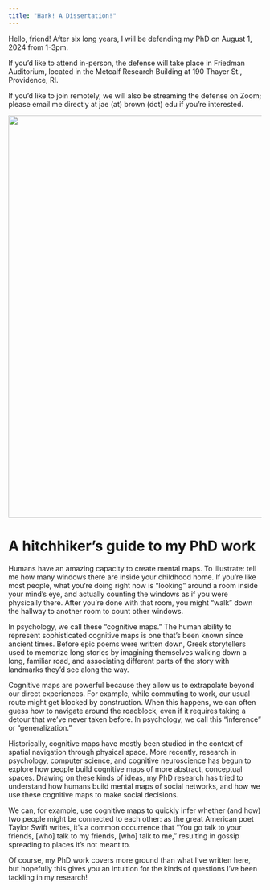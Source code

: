 ```yaml
---
title: "Hark! A Dissertation!"
---
```


Hello, friend! After six long years, I will be defending my PhD on August 1, 2024 from 1-3pm.

If you'd like to attend in-person, the defense will take place in Friedman Auditorium, located in the Metcalf Research Building at 190 Thayer St., Providence, RI.

If you'd like to join remotely, we will also be streaming the defense on Zoom; please email me directly at jae (at) brown (dot) edu if you're interested.

![](./files/images/phd_announcement.png){fig-alt="A goofy, badly-photoshopped image of Jae wearing Brown's PhD regalia." fig-align="center" width="800"}

# A hitchhiker's guide to my PhD work

Humans have an amazing capacity to create mental maps. To illustrate: tell me how many windows there are inside your childhood home. If you're like most people, what you're doing right now is "looking" around a room inside your mind's eye, and actually counting the windows as if you were physically there. After you're done with that room, you might "walk" down the hallway to another room to count other windows.

In psychology, we call these "cognitive maps." The human ability to represent sophisticated cognitive maps is one that's been known since ancient times. Before epic poems were written down, Greek storytellers used to memorize long stories by imagining themselves walking down a long, familiar road, and associating different parts of the story with landmarks they'd see along the way.

Cognitive maps are powerful because they allow us to extrapolate beyond our direct experiences. For example, while commuting to work, our usual route might get blocked by construction. When this happens, we can often guess how to navigate around the roadblock, even if it requires taking a detour that we've never taken before. In psychology, we call this "inference" or "generalization."

Historically, cognitive maps have mostly been studied in the context of spatial navigation through physical space. More recently, research in psychology, computer science, and cognitive neuroscience has begun to explore how people build cognitive maps of more abstract, conceptual spaces. Drawing on these kinds of ideas, my PhD research has tried to understand how humans build mental maps of social networks, and how we use these cognitive maps to make social decisions.

We can, for example, use cognitive maps to quickly infer whether (and how) two people might be connected to each other: as the great American poet Taylor Swift writes, it's a common occurrence that "You go talk to your friends, \[who\] talk to my friends, \[who\] talk to me," resulting in gossip spreading to places it's not meant to.

Of course, my PhD work covers more ground than what I've written here, but hopefully this gives you an intuition for the kinds of questions I've been tackling in my research!
